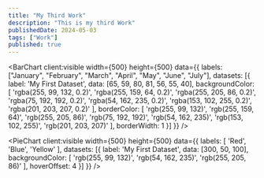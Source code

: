 ```yaml
---
title: "My Third Work"
description: "This is my third Work"
publishedDate: 2024-05-03
tags: ["Work"]
published: true
---
```



<BarChart
  client:visible
  width={500}
  height={500}
  data={{
  labels: ["January", "February", "March", "April", "May", "June", "July"],
  datasets: [{
      label: 'My First Dataset',
      data: [65, 59, 80, 81, 56, 55, 40],
      backgroundColor: [
        'rgba(255, 99, 132, 0.2)',
        'rgba(255, 159, 64, 0.2)',
        'rgba(255, 205, 86, 0.2)',
        'rgba(75, 192, 192, 0.2)',
        'rgba(54, 162, 235, 0.2)',
        'rgba(153, 102, 255, 0.2)',
        'rgba(201, 203, 207, 0.2)'
      ],
      borderColor: [
        'rgb(255, 99, 132)',
        'rgb(255, 159, 64)',
        'rgb(255, 205, 86)',
        'rgb(75, 192, 192)',
        'rgb(54, 162, 235)',
        'rgb(153, 102, 255)',
        'rgb(201, 203, 207)'
      ],
      borderWidth: 1
    }]
  }}
/>

<PieChart
  client:visible
  width={500}
  height={500}
  data={{
    labels: [
      'Red',
      'Blue',
      'Yellow'
    ],
    datasets: [{
      label: 'My First Dataset',
      data: [300, 50, 100],
      backgroundColor: [
        'rgb(255, 99, 132)',
        'rgb(54, 162, 235)',
        'rgb(255, 205, 86)'
      ],
      hoverOffset: 4
    }]
  }}
/>